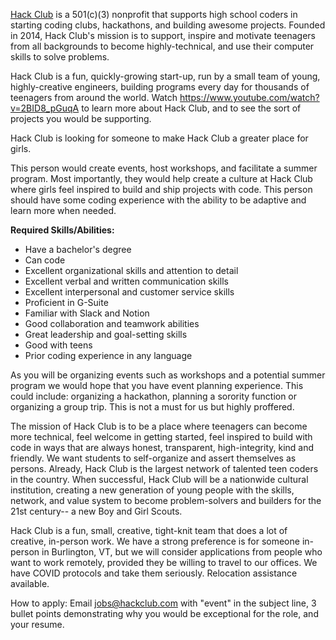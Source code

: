 [Hack Club](https://hackclub.com) is a 501(c)(3) nonprofit that supports high school coders in starting coding clubs, hackathons, and building awesome projects. Founded in 2014, Hack Club's mission is to support, inspire and motivate teenagers from all backgrounds to become highly-technical, and use their computer skills to solve problems.

Hack Club is a fun, quickly-growing start-up, run by a small team of young, highly-creative engineers, building programs every day for thousands of teenagers from around the world. Watch <https://www.youtube.com/watch?v=2BID8_pGuqA> to learn more about Hack Club, and to see the sort of projects you would be supporting.

Hack Club is looking for someone to make Hack Club a greater place for girls.

This person would create events, host workshops, and facilitate a summer program. Most importantly, they would help create a culture at Hack Club where girls feel inspired to build and ship projects with code. This person should have some coding experience with the ability to be adaptive and learn more when needed.

**Required Skills/Abilities:**

-   Have a bachelor's degree 
-   Can code
-   Excellent organizational skills and attention to detail
-   Excellent verbal and written communication skills
-   Excellent interpersonal and customer service skills
-   Proficient in G-Suite
-   Familiar with Slack and Notion
-   Good collaboration and teamwork abilities
-   Great leadership and goal-setting skills
-   Good with teens
-   Prior coding experience in any language

As you will be organizing events such as workshops and a potential summer program we would hope that you have event planning experience. This could include: organizing a hackathon, planning a sorority function or organizing a group trip. This is not a must for us but highly proffered.

The mission of Hack Club is to be a place where teenagers can become more technical, feel welcome in getting started, feel inspired to build with code in ways that are always honest, transparent, high-integrity, kind and friendly. We want students to self-organize and assert themselves as persons. Already, Hack Club is the largest network of talented teen coders in the country. When successful, Hack Club will be a nationwide cultural institution, creating a new generation of young people with the skills, network, and value system to become problem-solvers and builders for the 21st century-- a new Boy and Girl Scouts.

Hack Club is a fun, small, creative, tight-knit team that does a lot of creative, in-person work. We have a strong preference is for someone in-person in Burlington, VT, but we will consider applications from people who want to work remotely, provided they be willing to travel to our offices. We have COVID protocols and take them seriously. Relocation assistance available. 

How to apply: Email jobs@hackclub.com with "event" in the subject line, 3 bullet points demonstrating why you would be exceptional for the role, and your resume.